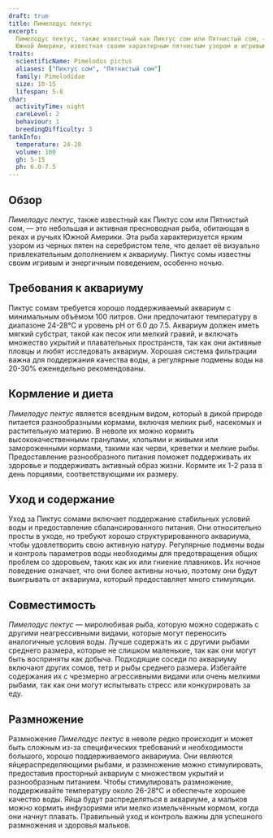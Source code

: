 ```yaml
---
draft: true
title: Пимелодус пектус
excerpt:
  Пимелодус пектус, также известный как Пиктус сом или Пятнистый сом, — это небольшая активная пресноводная рыба из
  Южной Америки, известная своим характерным пятнистым узором и игривым поведением.
traits:
  scientificName: Pimelodus pictus
  aliases: ["Пиктус сом", "Пятнистый сом"]
  family: Pimelodidae
  size: 10-15
  lifespan: 5-8
char:
  activityTime: night
  careLevel: 2
  behaviour: 1
  breedingDifficulty: 3
tankInfo:
  temperature: 24-28
  volume: 100
  gh: 5-15
  ph: 6.0-7.5
---
```


## Обзор

_Пимелодус пектус_, также известный как Пиктус сом или Пятнистый сом, — это небольшая и активная пресноводная рыба,
обитающая в реках и ручьях Южной Америки. Эта рыба характеризуется ярким узором из черных пятен на серебристом теле, что
делает её визуально привлекательным дополнением к аквариуму. Пиктус сомы известны своим игривым и энергичным поведением,
особенно ночью.

## Требования к аквариуму

Пиктус сомам требуется хорошо поддерживаемый аквариум с минимальным объёмом 100 литров. Они предпочитают температуру в
диапазоне 24-28°C и уровень pH от 6.0 до 7.5. Аквариум должен иметь мягкий субстрат, такой как песок или мелкий гравий,
и включать множество укрытий и плавательных пространств, так как они активные пловцы и любят исследовать аквариум.
Хорошая система фильтрации важна для поддержания качества воды, а регулярные подмены воды на 20-30% еженедельно
рекомендованы.

## Кормление и диета

_Пимелодус пектус_ является всеядным видом, который в дикой природе питается разнообразными кормами, включая мелких рыб,
насекомых и растительную материю. В неволе их можно кормить высококачественными гранулами, хлопьями и живыми или
замороженными кормами, такими как черви, креветки и мелкие рыбы. Предоставление разнообразного питания поможет
поддерживать их здоровье и поддерживать активный образ жизни. Кормите их 1-2 раза в день порциями, соответствующими их
размеру.

## Уход и содержание

Уход за Пиктус сомами включает поддержание стабильных условий воды и предоставление сбалансированного питания. Они
относительно просты в уходе, но требуют хорошо структурированного аквариума, чтобы удовлетворить свою активную натуру.
Регулярные подмены воды и контроль параметров воды необходимы для предотвращения общих проблем со здоровьем, таких как
их или гниение плавников. Их ночное поведение означает, что они более активны ночью, поэтому они будут выигрывать от
аквариума, который предоставляет много стимуляции.

## Совместимость

_Пимелодус пектус_ — миролюбивая рыба, которую можно содержать с другими неагрессивными видами, которые могут переносить
аналогичные условия воды. Лучше содержать их с другими рыбами среднего размера, которые не слишком маленькие, так как
они могут быть восприняты как добыча. Подходящие соседи по аквариуму включают других сомов, тетр и рыбы среднего
размера. Избегайте содержания их с чрезмерно агрессивными видами или очень мелкими рыбами, так как они могут испытывать
стресс или конкурировать за еду.

## Размножение

Размножение _Пимелодус пектус_ в неволе редко происходит и может быть сложным из-за специфических требований и
необходимости большого, хорошо поддерживаемого аквариума. Они являются яйцераспределяющими рыбами, и размножение можно
стимулировать, предоставив просторный аквариум с множеством укрытий и разнообразным питанием. Чтобы стимулировать
размножение, поддерживайте температуру около 26-28°C и обеспечьте хорошее качество воды. Яйца будут распределяться в
аквариуме, а мальков можно кормить инфузориями или мелко измельчённым кормом, когда они начнут плавать. Правильный уход
и контроль важны для успешного размножения и здоровья мальков.
